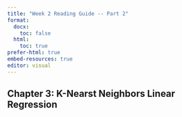 ```yaml
---
title: "Week 2 Reading Guide -- Part 2"
format:
  docx:
    toc: false
  html:
    toc: true
prefer-html: true
embed-resources: true
editor: visual
---
```


## Chapter 3: K-Nearst Neighbors Linear Regression

